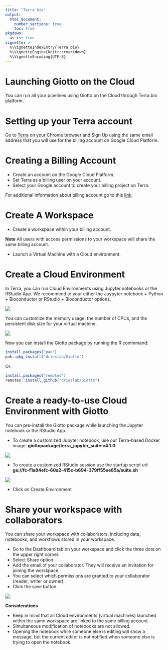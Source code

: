 ```yaml
---
title: "Terra bio"
output: 
  html_document:
    number_sections: true
    toc: true
pkgdown:
  as_is: true
vignette: >
  %\VignetteIndexEntry{Terra bio}
  %\VignetteEngine{knitr::rmarkdown}
  %\VignetteEncoding{UTF-8}
---
```


# Launching Giotto on the Cloud

You can run all your pipelines using Giotto on the Cloud through Terra.bio platform.

# Setting up your Terra account

Go to [Terra](https://app.terra.bio/) on your Chrome browser and [Sign Up]{.title-ref} using the same email address that you will use for the billing account on Google Cloud Platform.

# Creating a Billing Account

- Create an account on the Google Cloud Platform.
- Set Terra as a billing user on your account.
- Select your Google account to create your billing project on Terra.

For additional information about billing account go to this [link](https://support.terra.bio/hc/en-us/articles/360048632271-Understanding-Terra-costs-and-billing).

# Create A Workspace

- Create a workspace within your billing account.


**Note** All users with access permissions to your workspace will share the same billing account.


- Launch a Virtual Machine with a Cloud environment.

# Create a Cloud Environment

In Terra, you can run Cloud Environments using Jupyter notebooks or the RStudio App. We recommend to your either the Juypyter notebook + Python + Bioconductor or RStudio + Bioconductor options.

![](images/terra/01_environments.png)

You can customize the memory usage, the number of CPUs, and the persistent disk size for your virtual machine.

![](images/terra/01_vm.png)

Now you can install the Giotto package by running the R commmand:

```r
install.packages("pak")
pak::pkg_install("drieslab/Giotto")
```

Or:

```r
install.packages("remotes")
remotes::install_github("drieslab/Giotto")
```

# Create a ready-to-use Cloud Environment with Giotto

You can pre-install the Giotto package while launching the Jupyter notebook or the RStudio App.

- To create a customized Jupyter notebook, use our Terra-based Docker image: **giottopackage/terra_jupyter_suite:v4.1.0**

![](images/terra/02_docker.png)

- To create a customized RStudio session use the startup script url: **gs://fc-f1a84efc-60a2-415c-b694-379ff55ee85a/suite.sh**

![](images/terra/03_startup_script.png)

- Click on Create Environment

# Share your workspace with collaborators

You can share your workspace with collaborators, including data, notebooks, and workflows stored in your workspace.

- Go to the Dashboard tab on your workspace and click the three dots on the upper right corner.
- Select Share option.
- Add the email of your collaborator. They will receive an invitation for joining the worskpace.
- You can select which permissions are granted to your collaborator (reader, writer or owner).
- Click the save button.

![](images/terra/04_share.png)

**Considerations**

- Keep in mind that all Cloud environments (virtual machines) launched within the same workspace are linked to the same billing account.
- Simultaneous modification of notebooks are not allowed.
- Opening the notebook while someone else is editing will show a message, but the current editor is not notified when someone else is trying to open the notebook.

